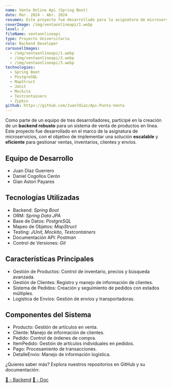 ```yaml
---
name: Venta Online Api (Spring Boot)
date: Mar. 2024 - Abr. 2024
resumen: Este proyecto fue desarrollado para la asignatura de microservicios, con el objetivo de implementar una solución escalable para gestionar ventas, inventarios, clientes y envíos.
coverImage: /img/ventaonlineapi/1.webp
level: 3
fileName: ventaonlineapi
type: Proyecto Universitario
role: Backend Developer
carouselImages:
  - /img/ventaonlineapi/1.webp
  - /img/ventaonlineapi/2.webp
  - /img/ventaonlineapi/3.webp
technologies:
  - Spring Boot
  - PostgreSQL
  - MapStruct
  - JUnit
  - Mockito
  - Testcontainers
  - Zipkin
github: https://github.com/Juan7diaz/Api-Punto-Venta
---
```


Como parte de un equipo de tres desarrolladores, participé en la creación de un **backend robusto** para un sistema de venta de productos en línea. Este proyecto fue desarrollado en el marco de la asignatura de microservicios, con el objetivo de implementar una solución **escalable** y **eficiente** para gestionar ventas, inventarios, clientes y envíos.

## Equipo de Desarrollo

- Juan Díaz Guerrero
- Daniel Cogollos Cerón
- Gian Astori Payares

## Tecnologías Utilizadas

- Backend: *Spring Boot*
- ORM: *Spring Data JPA*
- Base de Datos: *PostgreSQL*
- Mapeo de Objetos: *MapStruct*
- Testing: *JUnit, Mockito, Testcontainers*
- Documentación API: *Postman*
- Control de Versiones: *Git*

## Características Principales

- Gestión de Productos: Control de inventario, precios y búsqueda avanzada.
- Gestión de Clientes: Registro y manejo de información de clientes.
- Sistema de Pedidos: Creación y seguimiento de pedidos con estados múltiples.
- Logística de Envíos: Gestión de envíos y transportadoras.

## Componentes del Sistema

- Producto: Gestión de artículos en venta.
- Cliente: Manejo de información de clientes.
- Pedido: Control de órdenes de compra.
- ItemPedido: Gestión de artículos individuales en pedidos.
- Pago: Procesamiento de transacciones.
- DetalleEnvio: Manejo de información logística.

¿Quieres saber más? Explora nuestros repositorios en GitHub y su documentación:

[🎒 - Backend](https://github.com/Juan7diaz/Api-Punto-Venta)
[📂 - Doc](https://documenter.getpostman.com/view/15834105/2sA35G3hSp#50dd6757-03c7-42a0-8fd6-1d5cb9155b58)
